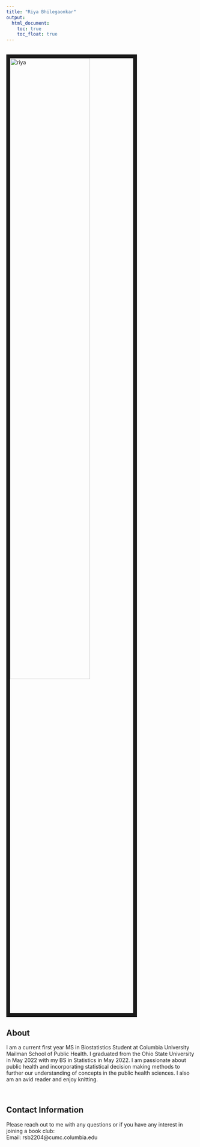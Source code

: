 ```yaml
---
title: "Riya Bhilegaonkar"
output: 
  html_document:
    toc: true
    toc_float: true
---
```


<br><img align="middle" src="images/riya.jpg" alt="riya" style="width:65%; border:10px solid"><br>

## About
I am a current first year MS in Biostatistics Student at Columbia University Mailman School of Public Health. I graduated from the Ohio State University in May 2022 with my BS in Statistics in May 2022. I am passionate about public health and incorporating statistical decision making methods to further our understanding of concepts in the public health sciences. I also am an avid reader and enjoy knitting.
<p><br><p>

## Contact Information
Please reach out to me with any questions or if you have any interest in joining a book club: 
<br>
Email: rsb2204@cumc.columbia.edu

